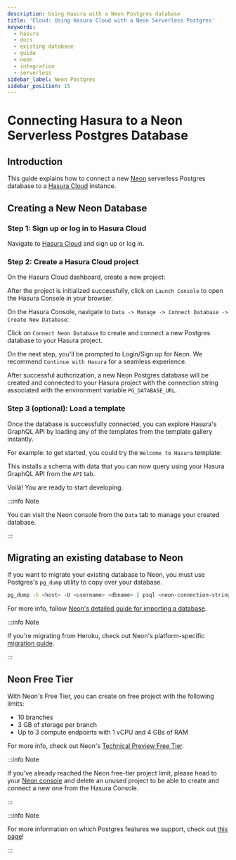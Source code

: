 ```yaml
---
description: Using Hasura with a Neon Postgres database
title: 'Cloud: Using Hasura Cloud with a Neon Serverless Postgres'
keywords:
  - hasura
  - docs
  - existing database
  - guide
  - neon
  - integration
  - serverless
sidebar_label: Neon Postgres
sidebar_position: 15
---
```



# Connecting Hasura to a Neon Serverless Postgres Database

## Introduction

This guide explains how to connect a new [Neon](https://neon.tech/) serverless Postgres database to a [Hasura Cloud](https://cloud.hasura.io) instance.

## Creating a New Neon Database

### Step 1: Sign up or log in to Hasura Cloud

Navigate to [Hasura Cloud](https://cloud.hasura.io/signup/?pg=docs&plcmt=body&cta=navigate-to-hasura-cloud&tech=default)
and sign up or log in.

### Step 2: Create a Hasura Cloud project

On the Hasura Cloud dashboard, create a new project:

<Thumbnail src="/img/cloud-dbs/create-hasura-cloud-project.png" alt="Create Hasura Cloud project" />

After the project is initialized successfully, click on `Launch Console` to open the Hasura Console in your browser.

On the Hasura Console, navigate to `Data -> Manage -> Connect Database -> Create New Database`:

Click on `Connect Neon Database` to create and connect a new Postgres database to your Hasura project.

<Thumbnail src="/img/cloud-dbs/neon/connect_neon_database.png" alt="Connect Neon database" widht="700px" />

On the next step, you'll be prompted to Login/Sign up for Neon. We recommend `Continue with Hasura` for a seamless
experience.

<Thumbnail src="/img/cloud-dbs/neon/neon_authentication.png" alt="Neon Authentication" widht="700px" />

After successful authorization, a new Neon Postgres database will be created and connected to your Hasura project with
the connection string associated with the environment variable `PG_DATABASE_URL`.

### Step 3 (optional): Load a template

Once the database is successfully connected, you can explore Hasura's GraphQL API by loading any of the templates from
the template gallery instantly.

For example: to get started, you could try the `Welcome to Hasura` template:

<Thumbnail src="/img/cloud-dbs/neon/hasura_hello_world_template.png" alt="Hello World Template" widht="700px" />

This installs a schema with data that you can now query using your Hasura GraphQL API from the `API` tab.

Voilà! You are ready to start developing.

<Thumbnail src="/img/cloud-dbs/hasura-console.png" alt="Hasura Console" />

:::info Note

You can visit the Neon console from the `Data` tab to manage your created database.

<Thumbnail src="/img/cloud-dbs/neon/neon_console_link_page.png" alt="Neon Console Link" widht="700px" />

:::

## Migrating an existing database to Neon

If you want to migrate your existing database to Neon, you must use Postgres's `pg_dump` utility to copy over your
database.

```bash
pg_dump -h <host> -U <username> <dbname> | psql <neon-connection-string>
```

For more info, follow
[Neon's detailed guide for importing a database](https://neon.tech/docs/how-to-guides/import-an-existing-database/).

:::info Note

If you're migrating from Heroku, check out Neon's platform-specific
[migration guide](https://neon.tech/docs/how-to-guides/hasura-heroku-migration/).

:::

## Neon Free Tier

With Neon's Free Tier, you can create on free project with the following limits:

- 10 branches
- 3 GB of storage per branch
- Up to 3 compute endpoints with 1 vCPU and 4 GBs of RAM

For more info, check out Neon's
[Technical Preview Free Tier](https://neon.tech/docs/reference/technical-preview-free-tier/).

:::info Note

If you've already reached the Neon free-tier project limit, please head to your
[Neon console](https://console.neon.tech/) and delete an unused project to be able to create and connect a new one from
the Hasura Console.

<Thumbnail src="/img/cloud-dbs/neon/free_tier_exceeded_neon.png" alt="Neon Free Tier Warning" widht="700px" />

:::

:::info Note

For more information on which Postgres features we support, check out [this page](/databases/index.mdx#feature-support)!

:::
